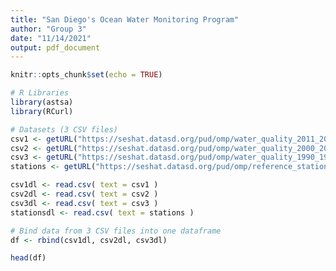 ```yaml
---
title: "San Diego's Ocean Water Monitoring Program"
author: "Group 3"
date: "11/14/2021"
output: pdf_document
---
```


```r
knitr::opts_chunk$set(echo = TRUE)
```

```r
# R Libraries
library(astsa)
library(RCurl)
```

```r
# Datasets (3 CSV files)
csv1 <- getURL("https://seshat.datasd.org/pud/omp/water_quality_2011_2019_datasd.csv")
csv2 <- getURL("https://seshat.datasd.org/pud/omp/water_quality_2000_2010_datasd.csv")
csv3 <- getURL("https://seshat.datasd.org/pud/omp/water_quality_1990_1999_datasd.csv")
stations <- getURL("https://seshat.datasd.org/pud/omp/reference_stations_water_quality.csv")

csv1dl <- read.csv( text = csv1 )
csv2dl <- read.csv( text = csv2 )
csv3dl <- read.csv( text = csv3 )
stationsdl <- read.csv( text = stations )

```

```r
# Bind data from 3 CSV files into one dataframe
df <- rbind(csv1dl, csv2dl, csv3dl)
```

```r
head(df)
```

